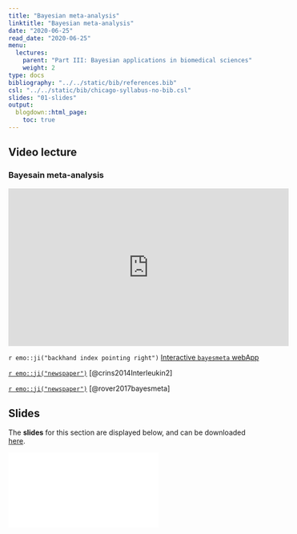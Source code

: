 ```yaml
---
title: "Bayesian meta-analysis"
linktitle: "Bayesian meta-analysis"
date: "2020-06-25"
read_date: "2020-06-25"
menu:
  lectures:
    parent: "Part III: Bayesian applications in biomedical sciences"
    weight: 2
type: docs
bibliography: "../../static/bib/references.bib"
csl: "../../static/bib/chicago-syllabus-no-bib.csl"
slides: "01-slides"
output:
  blogdown::html_page:
    toc: true
---
```


## Video lecture

### Bayesain meta-analysis
<iframe width="560" height="315" src="https://www.youtube.com/embed/GJ_vpu6jdmo" frameborder="0" allow="accelerometer; autoplay; encrypted-media; gyroscope; picture-in-picture" allowfullscreen></iframe>

`r emo::ji("backhand index pointing right")` [Interactive `bayesmeta` webApp](http://ams.med.uni-goettingen.de:3838/bayesmeta/app/)

[`r emo::ji("newspaper")`](/readings/Crins2014IIL2.pdf) [@crins2014Interleukin2]

[`r emo::ji("newspaper")`](/readings/rover2017Bayesmeta.pdf) [@rover2017bayesmeta]


## Slides

The **slides** for this section are displayed below, and can be downloaded [here](/slides/slidesAppMeta.pdf).

<html>
<body>
  <object data="/slides/slidesAppMeta.pdf##view=fit" type="application/pdf" width="420" height="237">
        <embed src="/slides/slidesAppMeta.pdf##view=fit" type="application/pdf"/>
  </object>
</body>
</html>


